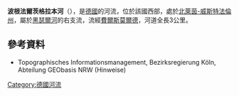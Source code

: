 {{Onesource|time=2020-08-13T05:22:01+00:00}}
{{Coord|52|0|52.34|N|8|8|46.78|E|display=title}}

'''波根法爾茨格拉本河'''（{{lang-de|Poggenfahrtsgraben}}），是[[德國|德國]]的河流，位於該國西部，處於[[北萊茵-威斯特法倫州|北萊茵-威斯特法倫州]]，屬於[[黑瑟爾河|黑瑟爾河]]的右支流，流經[[費爾斯莫爾德|費爾斯莫爾德]]，河道全長3公里。

==參考資料==
* Topographisches Informationsmanagement, Bezirksregierung Köln, Abteilung GEObasis NRW (Hinweise)

{{Germany-geo-stub}}
[[Category:德國河流|Category:德國河流]]